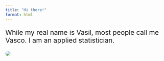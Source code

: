 ```yaml
---
title: "Hi there!"
format: html
---
```



::: {.grid}
::: {.g-col-6}
<div style="text-align: left; font-size: 1.5em;">
  While my real name is Vasil, most people call me Vasco. I am an applied statistician.
</div>
:::

::: {.g-col-6}
![](images/vas.png){style="max-width: 250px; border-radius: 8px;"}
:::
:::
